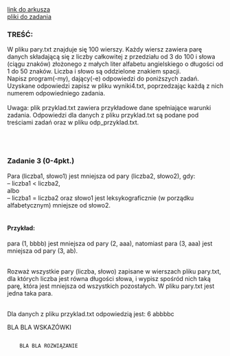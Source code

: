 
<div className="box_link"><a className="link" target="_blank" href="https://cke.gov.pl/images/_EGZAMIN_MATURALNY_OD_2015/Arkusze_egzaminacyjne/2020/formula_od_2015/informatyka/MIN-R2_1P-202.pdf">link do arkusza</a>
<br/>
<a className="link" href="http://cke.gov.pl/images/_EGZAMIN_MATURALNY_OD_2015/Arkusze_egzaminacyjne/2020/formula_od_2015/informatyka/Dane_PR2.zip">pliki do zadania</a>
<br/>
</div>

### TREŚĆ:
W pliku pary.txt znajduje się 100 wierszy. Każdy wiersz zawiera parę danych składającą
się z liczby całkowitej z przedziału od 3 do 100 i słowa (ciągu znaków) złożonego z małych
liter alfabetu angielskiego o długości od 1 do 50 znaków. Liczba i słowo są oddzielone znakiem
spacji.<br/>
Napisz <span className="bold">program(-my)</span>, dający(-e) odpowiedzi do poniższych zadań. Uzyskane odpowiedzi
zapisz w pliku wyniki4.txt, poprzedzając każdą z nich numerem odpowiedniego zadania.<br/><br/>
<span className="bold">Uwaga</span>: plik przyklad.txt zawiera przykładowe dane spełniające warunki zadania.
Odpowiedzi dla danych z pliku przyklad.txt są podane pod treściami zadań oraz w pliku
odp_przyklad.txt. 

<br/><br/>

### Zadanie 3   (0-4pkt.)
Para (liczba1, słowo1) jest <span className="bold">mniejsza</span> od pary (liczba2, słowo2), gdy:<br/>
– liczba1 < liczba2,<br/>
albo<br/>
– liczba1 = liczba2 oraz słowo1 jest leksykograficznie (w porządku alfabetycznym)
mniejsze od słowo2.<br/><br/>

#### Przykład:
para (1, bbbb) jest mniejsza od pary (2, aaa), natomiast para (3, aaa) jest mniejsza od pary
(3, ab).<br/><br/>

Rozważ wszystkie pary (liczba, słowo) zapisane w wierszach pliku pary.txt, dla których
<span className="bold">liczba jest równa długości słowa</span>, i wypisz spośród nich taką parę, która jest mniejsza od
wszystkich pozostałych. W pliku pary.txt jest jedna taka para.<br/><br/>

Dla danych z pliku przyklad.txt odpowiedzią jest:
6 abbbbc

<Dropdown title="WSKAZÓWKI">
    <p>
    BLA BLA WSKAZÓWKI
    </p>
</Dropdown>

<Dropdown title="PRZYKŁADOWE ROZWIĄZANIE">
    <Code>
    BLA BLA ROZWIĄZANIE
    </Code>
</Dropdown>